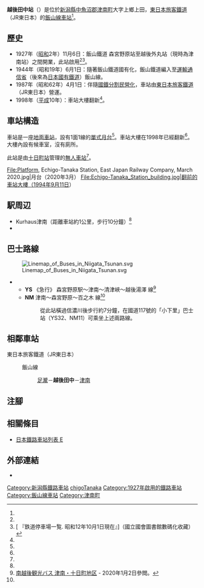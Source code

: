 {{NoteTA
|T=zh-hans:越後田中站;zh-hk:越後田中站;zh-tw:越後田中車站;
|1=zh-hans:越後田中站;zh-hk:越後田中站;zh-tw:越後田中車站;
}}
{{About|中魚沼郡津南町的飯山線鐵路車站|魚沼市的[[只見線|只見線]]鐵路車站|魚沼田中站}}
{{Infobox station
|公司色 = green
|站名 = 越後田中站
|圖片 = JR Echigo Tanaka sta 001.jpg
|圖片說明 = 車站大樓（2013年11月）
|日文原名 = 越後田中
|平假名 = えちごたなか
|羅馬拼音 = Echigo-Tanaka
|副站名 = 
|電報略號 = チナ
|所在地 = {{JPN}}[[新潟縣|新潟縣]][[中魚沼郡|中魚沼郡]][[津南町|津南町]]大字上鄉上田<ref name="zeneki21">{{Cite book|title =週刊 JR全駅・全車両基地 |publisher = {{Translink|ja|朝日新聞出版}} |series=週刊朝日百科 |volume  =21号 新潟駅・弥彦駅・津南駅ほか |date =2012-12-30 |page =26 |language=ja}}</ref>
|座標 = {{coord|37|0|18.96|N|138|37|37.53|E|type:railwaystation_region:JP-24|display=inline,title}}
|車站構造 = [[地面車站|地面車站]]
|月台配置 = 1面1線<ref name="zeneki21"/>
|啟用年月日 = 1927年（[[昭和|昭和]]2年）8月1日<ref name="zeneki21"/>
|廢站年月日 = 
|乘客人數 = 
|上下車人次 = 
|統計年度 = 
|轉車 = 
|全寬備註 = [[無人車站|無人車站]]<ref name="zeneki21"/>
|adjacent = {{Adjacent stations|system=東日本旅客鐵道|line=飯山線|left=足瀧|right=津南|note-left=2.4km|note-mid=距離[[豐野站|豐野]]54.9km|note-right=3.0km}}
}}
'''越後田中站'''（{{jpn|j=越後田中駅|hg=えちごたなかえき|rm=Echigo-Tanaka eki|f=y}}）是位於[[新潟縣|新潟縣]][[中魚沼郡|中魚沼郡]][[津南町|津南町]]大字上鄉上田，[[東日本旅客鐵道|東日本旅客鐵道]]（JR東日本）的[[飯山線|飯山線]][[鐵路車站|車站]]<ref name="zeneki21"/>。

== 歷史 ==
* 1927年（[[昭和|昭和]]2年）11月6日：飯山鐵道 森宮野原站至越後外丸站（現時為津南站）之間開業，此站啟用<ref name="zeneki21"/><ref>[{{NDLDC|1207554/191}} 『鉄道停車場一覧. 昭和12年10月1日現在』]（國立國會圖書館數碼化收藏）</ref>。
* 1944年（昭和19年）6月1日：隨著飯山鐵道國有化，飯山鐵道編入至[[運輸通信省_(日本)|運輸通信省]]（後來為[[日本國有鐵道|日本國有鐵道]]）飯山線。
* 1987年（昭和62年）4月1日：伴隨[[國鐵分割民營化|國鐵分割民營化]]，車站由[[東日本旅客鐵道|東日本旅客鐵道]]（JR東日本）營運。
* 1998年（[[平成|平成]]10年）：車站大樓翻新<ref name="zeneki21"/>。

== 車站構造 ==
車站是一座[[地面車站|地面車站]]，設有1面1線的[[單式月台|單式月台]]<ref name="zeneki21"/>。車站大樓在1998年已經翻新<ref name="zeneki21"/>。大樓內設有候車室，沒有廁所。

此站是由[[十日町站|十日町站]]管理的[[無人車站|無人車站]]<ref name="zeneki21"/>。

<gallery>
File:Platform, Echigo-Tanaka Station, East Japan Railway Company, March 2020.jpg|月台（2020年3月）
File:Echigo-Tanaka_Station_building.jpg|翻前的車站大樓（1994年9月11日）
</gallery>

== 駅周辺 ==
* Kurhaus津南（距離車站約1公里，步行10分鐘）<ref name="zeneki21"/>
* {{Translink|ja|国道117号|國道117號}}

== 巴士路線 ==
[[File:Linemap_of_Buses_in_Niigata_Tsunan.svg|thumb]]
* {{Translink|ja|南越後観光バス|南越後觀光巴士}}
** '''YS''' 《急行》 森宮野原駅～津南～清津峽～越後湯澤 線<ref name="MEKK">[http://www.minamiechigo.co.jp/right-tsunan.html 南越後観光バス 津南・十日町地区]{{ja icon}} - 2020年1月2日參閲。</ref>
** '''NM''' 津南～森宮野原～百之木 線<ref name="MEKK"/>
**: 從此站橫過信濃川後步行約7分鐘，在國道117號的「小下里」巴士站（YS32、NM11）可乘坐上述兩路線。

== 相鄰車站 ==
; 東日本旅客鐵道（JR東日本）
: {{Color|#7bc24b|■}}飯山線
:: [[足瀧站|足瀧]]－'''越後田中'''－[[津南站|津南]]

== 注腳 ==
{{Reflist}}

== 相關條目 ==
{{Commonscat}}
* [[日本鐵路車站列表_E|日本鐵路車站列表 E]]

== 外部連結 ==
*{{外部連結/JR東日本車站|278|越後田中}}{{ja icon}}

{{飯山線}}

{{DEFAULTSORT:Echigo-Tanaka}}
[[Category:新潟縣鐵路車站|Category:新潟縣鐵路車站]]
[[Category:日本鐵路車站_E|chigoTanaka]]
[[Category:1927年啟用的鐵路車站|Category:1927年啟用的鐵路車站]]
[[Category:飯山線車站|Category:飯山線車站]]
[[Category:津南町|Category:津南町]]
